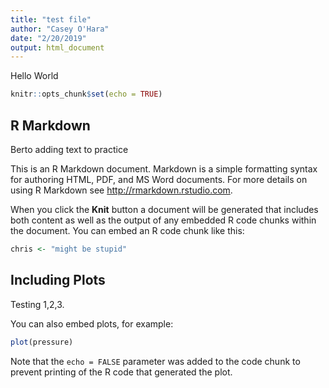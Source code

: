 ```yaml
---
title: "test file"
author: "Casey O'Hara"
date: "2/20/2019"
output: html_document
---
```

Hello World
```r
knitr::opts_chunk$set(echo = TRUE)
```

## R Markdown
Berto adding text to practice

This is an R Markdown document. Markdown is a simple formatting syntax for authoring HTML, PDF, and MS Word documents. For more details on using R Markdown see <http://rmarkdown.rstudio.com>.

When you click the **Knit** button a document will be generated that includes both content as well as the output of any embedded R code chunks within the document. You can embed an R code chunk like this:

```r
chris <- "might be stupid"
```

## Including Plots
Testing 1,2,3. 

You can also embed plots, for example:

```r
plot(pressure)
```

Note that the `echo = FALSE` parameter was added to the code chunk to prevent printing of the R code that generated the plot.
